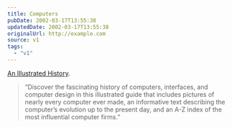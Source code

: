 ```yaml
---
title: Computers
pubDate: 2002-03-17T13:55:38
updatedDate: 2002-03-17T13:55:38
originalUrl: http://example.com
source: v1
tags:
  - "v1"
---
```


[An Illustrated History][1].

> &#8220;Discover the fascinating history of computers, interfaces, and computer design in this illustrated guide that includes pictures of nearly every computer ever made, an informative text describing the computer&#8217;s evolution up to the present day, and an A-Z index of the most influential computer firms.&#8221;

[1]: http://www.taschen.com/pages/en/catalogue/books/architecture_design/all/facts/02976.htm
